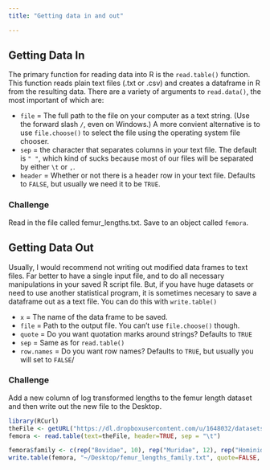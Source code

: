```yaml
---
title: "Getting data in and out"

---
```

## Getting Data In

The primary function for reading data into R is the `read.table()` function.  This function reads plain text files (.txt or .csv) and creates a dataframe in R from the resulting data.  There are a variety of arguments to `read.data()`, the most important of which are:

*  `file` = The full path to the file on your computer as a text string. (Use the forward slash `/`, even on Windows.) A more convient alternative is to use `file.choose()` to select the file using the operating system file chooser.
*  `sep` = the character that separates columns in your text file.  The default is `" "`, which kind of sucks because most of our files will be separated by either `\t` or `,`.
*  `header` = Whether or not there is a header row in your text file.  Defaults to `FALSE`, but usually we need it to be `TRUE`.

### Challenge

Read in the file called femur_lengths.txt. Save to an object called `femora`.

## Getting Data Out

Usually, I would recommend not writing out modified data frames to text files.  Far better to have a single input file, and to do all necessary manipulations in your saved R script file. But, if you have huge datasets or need to use another statistical program, it is sometimes necesary to save a dataframe out as a text file.  You can do this with `write.table()`

*  `x` = The name of the data frame to be saved. 
*  `file` = Path to the output file.  You can't use `file.choose()` though.
*  `quote` = Do you want quotation marks around strings? Defaults to `TRUE`
*  `sep` = Same as for `read.table()`
*  `row.names` = Do you want row names?  Defaults to `TRUE`, but usually you will set to `FALSE`/

### Challenge

Add a new column of log transformed lengths to the femur length dataset and then write out the new file to the Desktop.

```r
library(RCurl)
theFile <- getURL("https://dl.dropboxusercontent.com/u/1648032/datasets_for_R_course/femur_lengths.txt")
femora <- read.table(text=theFile, header=TRUE, sep = "\t")
```

```r
femora$family <- c(rep("Bovidae", 10), rep("Muridae", 12), rep("Hominidae", 18))
write.table(femora, "~/Desktop/femur_lengths_family.txt", quote=FALSE, sep="\t", row.names=FALSE)
```
